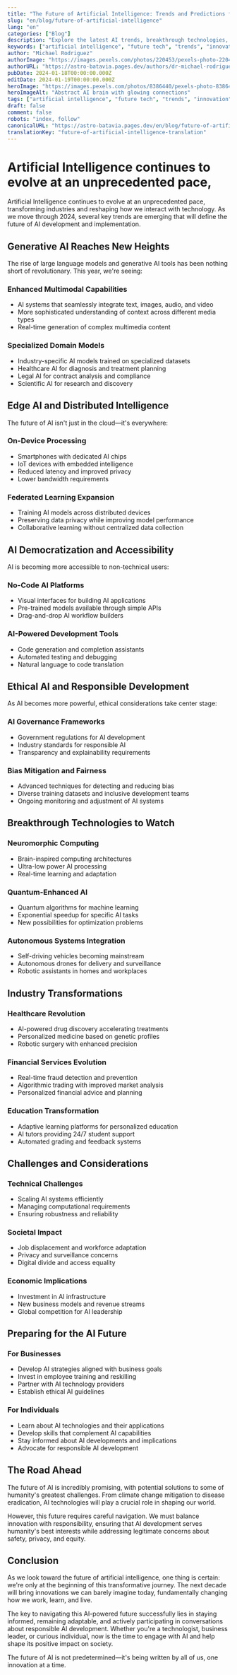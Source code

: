 ```yaml
---
title: "The Future of Artificial Intelligence: Trends and Predictions for 2024"
slug: "en/blog/future-of-artificial-intelligence"
lang: "en"
categories: ["Blog"]
description: "Explore the latest AI trends, breakthrough technologies, and predictions that will shape the future of artificial intelligence in 2024 and beyond."
keywords: ["artificial intelligence", "future tech", "trends", "innovation"]
author: "Michael Rodriguez"
authorImage: "https://images.pexels.com/photos/220453/pexels-photo-220453.jpeg?auto=compress&cs=tinysrgb&w=1260&h=750&dpr=1"
authorURL: "https://astro-batavia.pages.dev/authors/dr-michael-rodriguez"
pubDate: 2024-01-18T00:00:00.000Z
editDate: 2024-01-19T00:00:00.000Z
heroImage: "https://images.pexels.com/photos/8386440/pexels-photo-8386440.jpeg?auto=compress&cs=tinysrgb&w=1260&h=750&dpr=1"
heroImageAlt: "Abstract AI brain with glowing connections"
tags: ["artificial intelligence", "future tech", "trends", "innovation"]
draft: false
comment: false
robots: "index, follow"
canonicalURL: "https://astro-batavia.pages.dev/en/blog/future-of-artificial-intelligence"
translationKey: "future-of-artificial-intelligence-translation"
---
```


# Artificial Intelligence continues to evolve at an unprecedented pace,

Artificial Intelligence continues to evolve at an unprecedented pace, transforming industries and reshaping how we interact with technology. As we move through 2024, several key trends are emerging that will define the future of AI development and implementation.

## Generative AI Reaches New Heights

The rise of large language models and generative AI tools has been nothing short of revolutionary. This year, we're seeing:

### Enhanced Multimodal Capabilities

- AI systems that seamlessly integrate text, images, audio, and video
- More sophisticated understanding of context across different media types
- Real-time generation of complex multimedia content

### Specialized Domain Models

- Industry-specific AI models trained on specialized datasets
- Healthcare AI for diagnosis and treatment planning
- Legal AI for contract analysis and compliance
- Scientific AI for research and discovery

## Edge AI and Distributed Intelligence

The future of AI isn't just in the cloud—it's everywhere:

### On-Device Processing

- Smartphones with dedicated AI chips
- IoT devices with embedded intelligence
- Reduced latency and improved privacy
- Lower bandwidth requirements

### Federated Learning Expansion

- Training AI models across distributed devices
- Preserving data privacy while improving model performance
- Collaborative learning without centralized data collection

## AI Democratization and Accessibility

AI is becoming more accessible to non-technical users:

### No-Code AI Platforms

- Visual interfaces for building AI applications
- Pre-trained models available through simple APIs
- Drag-and-drop AI workflow builders

### AI-Powered Development Tools

- Code generation and completion assistants
- Automated testing and debugging
- Natural language to code translation

## Ethical AI and Responsible Development

As AI becomes more powerful, ethical considerations take center stage:

### AI Governance Frameworks

- Government regulations for AI development
- Industry standards for responsible AI
- Transparency and explainability requirements

### Bias Mitigation and Fairness

- Advanced techniques for detecting and reducing bias
- Diverse training datasets and inclusive development teams
- Ongoing monitoring and adjustment of AI systems

## Breakthrough Technologies to Watch

### Neuromorphic Computing

- Brain-inspired computing architectures
- Ultra-low power AI processing
- Real-time learning and adaptation

### Quantum-Enhanced AI

- Quantum algorithms for machine learning
- Exponential speedup for specific AI tasks
- New possibilities for optimization problems

### Autonomous Systems Integration

- Self-driving vehicles becoming mainstream
- Autonomous drones for delivery and surveillance
- Robotic assistants in homes and workplaces

## Industry Transformations

### Healthcare Revolution

- AI-powered drug discovery accelerating treatments
- Personalized medicine based on genetic profiles
- Robotic surgery with enhanced precision

### Financial Services Evolution

- Real-time fraud detection and prevention
- Algorithmic trading with improved market analysis
- Personalized financial advice and planning

### Education Transformation

- Adaptive learning platforms for personalized education
- AI tutors providing 24/7 student support
- Automated grading and feedback systems

## Challenges and Considerations

### Technical Challenges

- Scaling AI systems efficiently
- Managing computational requirements
- Ensuring robustness and reliability

### Societal Impact

- Job displacement and workforce adaptation
- Privacy and surveillance concerns
- Digital divide and access equality

### Economic Implications

- Investment in AI infrastructure
- New business models and revenue streams
- Global competition for AI leadership

## Preparing for the AI Future

### For Businesses

- Develop AI strategies aligned with business goals
- Invest in employee training and reskilling
- Partner with AI technology providers
- Establish ethical AI guidelines

### For Individuals

- Learn about AI technologies and their applications
- Develop skills that complement AI capabilities
- Stay informed about AI developments and implications
- Advocate for responsible AI development

## The Road Ahead

The future of AI is incredibly promising, with potential solutions to some of humanity's greatest challenges. From climate change mitigation to disease eradication, AI technologies will play a crucial role in shaping our world.

However, this future requires careful navigation. We must balance innovation with responsibility, ensuring that AI development serves humanity's best interests while addressing legitimate concerns about safety, privacy, and equity.

## Conclusion

As we look toward the future of artificial intelligence, one thing is certain: we're only at the beginning of this transformative journey. The next decade will bring innovations we can barely imagine today, fundamentally changing how we work, learn, and live.

The key to navigating this AI-powered future successfully lies in staying informed, remaining adaptable, and actively participating in conversations about responsible AI development. Whether you're a technologist, business leader, or curious individual, now is the time to engage with AI and help shape its positive impact on society.

The future of AI is not predetermined—it's being written by all of us, one innovation at a time.
